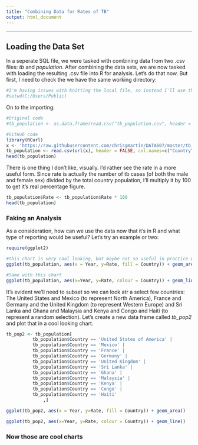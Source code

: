 ```yaml
---
title: "Combining Data for Rates of TB"
output: html_document
---
```


***

## Loading the Data Set

In a seperate SQL file, we were tasked with combining data from two .csv files: *tb* and *population*. After combining the data sets, we are now tasked with loading the resulting .csv file into R for analysis. Let's do that now. But first, I need to check the we have the same working directory:

```r
#I'm having issues with Knitting the local file, so instead I'll use the GitHub link and comment out the original code
#setwd(C:/Users/Public)
```

On to the importing:

```r
#Original code
#tb_population <- as.data.frame(read.csv("tb_population.csv", header = FALSE, col.names=c("Country","Year","Rate")))

#GitHub code
library(RCurl)
x <- 'https://raw.githubusercontent.com/chrisgmartin/DATA607/master/tb_population.csv'
tb_population <- read.csv(url(x), header = FALSE, col.names=c("Country","Year","Rate"))
head(tb_population)
```

There is one thing I don't like, visually. I'd rather see the rate in a more useful form. Since rate is actually the number of tb cases (of both the male and female sex) divided by the total country population, I'll multiply it by 100 to get it's real percentage figure.

```r
tb_population$Rate <- tb_population$Rate * 100
head(tb_population)
```



### Faking an Analysis

As a consideration, how can we use the data now that it's in R and what type of reporting would be useful? Let's try an example or two:

```r
require(ggplot2)

#this chart is very cool looking, but maybe not so useful in practice with so many countries:
ggplot(tb_population, aes(x = Year, y=Rate, fill = Country)) + geom_area()

#Same with this chart
ggplot(tb_population, aes(x=Year, y=Rate, colour = Country)) + geom_line()
```

It's evident we'll need to subset so we can look atr a select few countries: The United States and Mexico (to represent North America), France and Germany and the United Kingdom (to represent Western Europe) and Sri Lanka and Ghana and Malaysia and Kenya and Congo and Haiti (to represent a random selection). Let's create a new data frame called *tb_pop2* and plot that in a cool looking chart.

```r
tb_pop2 <- tb_population[
          tb_population$Country == 'United States of America' | 
          tb_population$Country == 'Mexico' | 
          tb_population$Country == 'France' | 
          tb_population$Country == 'Germany' | 
          tb_population$Country == 'United Kingdom' | 
          tb_population$Country == 'Sri Lanka' | 
          tb_population$Country == 'Ghana' | 
          tb_population$Country == 'Malaysia' | 
          tb_population$Country == 'Kenya' | 
          tb_population$Country == 'Congo' | 
          tb_population$Country == 'Haiti'
              ,]

ggplot(tb_pop2, aes(x = Year, y=Rate, fill = Country)) + geom_area()

ggplot(tb_pop2, aes(x=Year, y=Rate, colour = Country)) + geom_line()
```


### Now those are cool charts
